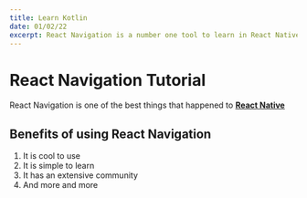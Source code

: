 ```yaml
---
title: Learn Kotlin
date: 01/02/22
excerpt: React Navigation is a number one tool to learn in React Native. You would always use them; these are some of the best practices in using React Navigation
---
```


<Meta title="React Navigation Tutorial - PressBlog" />

# React Navigation Tutorial

React Navigation is one of the best things that happened to [**React Native**](https://reactnative.org)

## Benefits of using React Navigation

1. It is cool to use
2. It is simple to learn
3. It has an extensive community
4. And more and more
